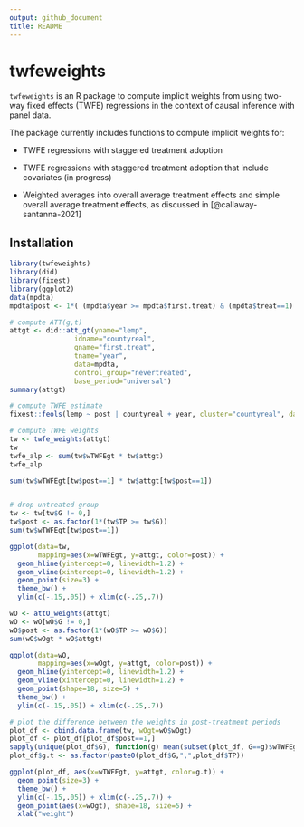 ```yaml
---
output: github_document
title: README
---
```


# twfeweights

`twfeweights` is an R package to compute implicit weights from using two-way fixed effects (TWFE) regressions in the context of causal inference with panel data. 

The package currently includes functions to compute implicit weights for:

* TWFE regressions with staggered treatment adoption

* TWFE regressions with staggered treatment adoption that include covariates (in progress)

* Weighted averages into overall average treatment effects and simple overall average treatment effects, as discussed in [@callaway-santanna-2021]

## Installation

```r
library(twfeweights)
library(did)
library(fixest)
library(ggplot2)
data(mpdta)
mpdta$post <- 1*( (mpdta$year >= mpdta$first.treat) & (mpdta$treat==1) )

# compute ATT(g,t)
attgt <- did::att_gt(yname="lemp",
                idname="countyreal",
                gname="first.treat",
                tname="year",
                data=mpdta,
                control_group="nevertreated",
                base_period="universal")
summary(attgt)

# compute TWFE estimate
fixest::feols(lemp ~ post | countyreal + year, cluster="countyreal", data=mpdta)

# compute TWFE weights
tw <- twfe_weights(attgt)
tw
twfe_alp <- sum(tw$wTWFEgt * tw$attgt)
twfe_alp

sum(tw$wTWFEgt[tw$post==1] * tw$attgt[tw$post==1])


# drop untreated group
tw <- tw[tw$G != 0,]
tw$post <- as.factor(1*(tw$TP >= tw$G))
sum(tw$wTWFEgt[tw$post==1])

ggplot(data=tw,
       mapping=aes(x=wTWFEgt, y=attgt, color=post)) +
  geom_hline(yintercept=0, linewidth=1.2) +
  geom_vline(xintercept=0, linewidth=1.2) + 
  geom_point(size=3) +
  theme_bw() +
  ylim(c(-.15,.05)) + xlim(c(-.25,.7))

wO <- attO_weights(attgt)
wO <- wO[wO$G != 0,]
wO$post <- as.factor(1*(wO$TP >= wO$G))
sum(wO$wOgt * wO$attgt)

ggplot(data=wO,
       mapping=aes(x=wOgt, y=attgt, color=post)) +
  geom_hline(yintercept=0, linewidth=1.2) +
  geom_vline(xintercept=0, linewidth=1.2) + 
  geom_point(shape=18, size=5) +
  theme_bw() +
  ylim(c(-.15,.05)) + xlim(c(-.25,.7))

# plot the difference between the weights in post-treatment periods
plot_df <- cbind.data.frame(tw, wOgt=wO$wOgt)
plot_df <- plot_df[plot_df$post==1,]
sapply(unique(plot_df$G), function(g) mean(subset(plot_df, G==g)$wTWFEgt))
plot_df$g.t <- as.factor(paste0(plot_df$G,",",plot_df$TP))

ggplot(plot_df, aes(x=wTWFEgt, y=attgt, color=g.t)) +
  geom_point(size=3) +
  theme_bw() +
  ylim(c(-.15,.05)) + xlim(c(-.25,.7)) +
  geom_point(aes(x=wOgt), shape=18, size=5) +
  xlab("weight")
```
